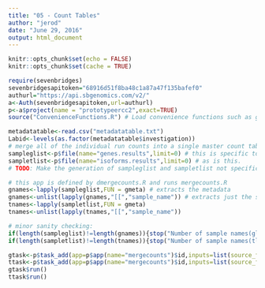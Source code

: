 ```yaml
---
title: "05 - Count Tables"
author: "jerod"
date: "June 29, 2016"
output: html_document
---
```


```r
knitr::opts_chunk$set(echo = FALSE)
knitr::opts_chunk$set(cache = TRUE)
```

```r
require(sevenbridges)
sevenbridgesapitoken="68916d51f8ba48c1a87a47f135bafef0"
authurl="https://api.sbgenomics.com/v2/"
a<-Auth(sevenbridgesapitoken,url=authurl)
p<-a$project(name = "prototypeercc2",exact=TRUE)
source("ConvenienceFunctions.R") # Load convenience functions such as gmeta
```

```r
metadatatable<-read.csv("metadatatable.txt")
Labid<-levels(as.factor(metadatatable$investigation))
# merge all of the individual run counts into a single master count table
sampleglist<-p$file(name="genes.results",limit=0) # this is specific to the STAR/RSEM output
sampletlist<-p$file(name="isoforms.results",limit=0) # as is this.
# TODO: Make the generation of sampleglist and sampletlist not specific to particular outputs [use tkslist? A switch statement?]

# this app is defined by dmergecounts.R and runs mergecounts.R
gnames<-lapply(sampleglist,FUN = gmeta) # extracts the metadata
gnames<-unlist(lapply(gnames,"[[","sample_name")) # extracts just the samplenames
tnames<-lapply(sampletlist,FUN = gmeta)
tnames<-unlist(lapply(tnames,"[[","sample_name"))

# minor sanity checking:
if(length(sampleglist)!=length(gnames)){stop("Number of sample names(glist) is not equal to number of samples found.")}
if(length(sampletlist)!=length(tnames)){stop("Number of sample names(tlist) is not equal to number of samples found.")}

gtask<-p$task_add(app=p$app(name="mergecounts")$id,inputs=list(source_file=sampleglist,outputfilename=paste0(Labid,"_Gene_Counts"),Column=5,names=paste(gnames,collapse=","))) # Column 5 is the expected count value.  Again, specific to star/rsem.
ttask<-p$task_add(app=p$app(name="mergecounts")$id,inputs=list(source_file=sampletlist,outputfilename=paste0(Labid,"_Transcript_Counts"),Column=5,names=paste(tnames,collapse=","))) 
gtask$run()
ttask$run()
```


